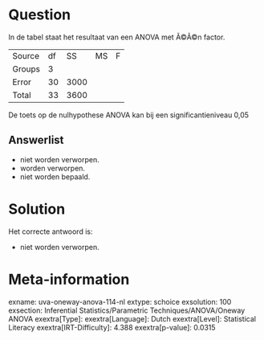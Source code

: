Question
========

In de tabel staat het resultaat van een ANOVA met Ã©Ã©n factor.

  -------- ---- ------ ---- ---
  Source   df   SS     MS   F
  Groups   3                
  Error    30   3000        
  Total    33   3600        
  -------- ---- ------ ---- ---

De toets op de nulhypothese ANOVA kan bij een significantieniveau 0,05

Answerlist
----------

* niet worden verworpen.
* worden verworpen.
* niet worden bepaald.

Solution
========

Het correcte antwoord is: 

* niet worden verworpen.

Meta-information
================
exname: uva-oneway-anova-114-nl
extype: schoice
exsolution: 100
exsection: Inferential Statistics/Parametric Techniques/ANOVA/Oneway ANOVA
exextra[Type]: 
exextra[Language]: Dutch
exextra[Level]: Statistical Literacy
exextra[IRT-Difficulty]: 4.388
exextra[p-value]: 0.0315
